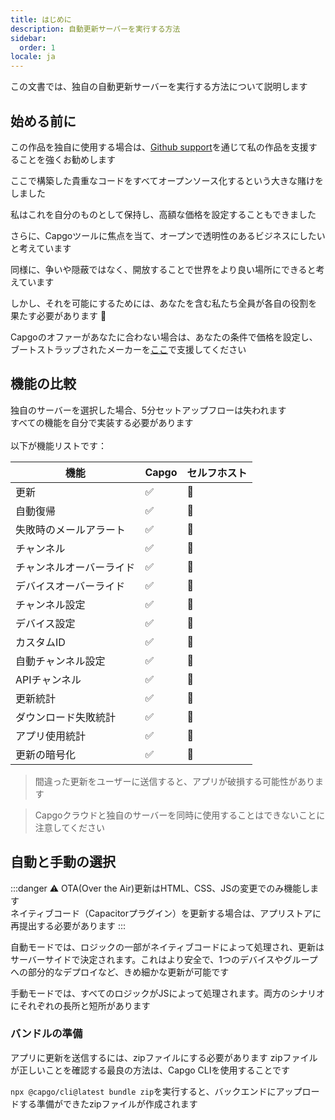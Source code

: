 ```yaml
---
title: はじめに
description: 自動更新サーバーを実行する方法
sidebar:
  order: 1
locale: ja
---
```



この文書では、独自の自動更新サーバーを実行する方法について説明します

## 始める前に

この作品を独自に使用する場合は、[Github support](https://githubcom/sponsors/riderx/)を通じて私の作品を支援することを強くお勧めします

ここで構築した貴重なコードをすべてオープンソース化するという大きな賭けをしました

私はこれを自分のものとして保持し、高額な価格を設定することもできました

さらに、Capgoツールに焦点を当て、オープンで透明性のあるビジネスにしたいと考えています

同様に、争いや隠蔽ではなく、開放することで世界をより良い場所にできると考えています

しかし、それを可能にするためには、あなたを含む私たち全員が各自の役割を果たす必要があります 🥹

Capgoのオファーがあなたに合わない場合は、あなたの条件で価格を設定し、ブートストラップされたメーカーを[ここ](https://githubcom/sponsors/riderx/)で支援してください

## 機能の比較

独自のサーバーを選択した場合、5分セットアップフローは失われます\
すべての機能を自分で実装する必要があります\
\
以下が機能リストです：

| 機能                    | Capgo | セルフホスト |
| ------------------------ | ----- | ----------- |
| 更新                    | ✅     | 🚧          |
| 自動復帰                | ✅     | 🚧          |
| 失敗時のメールアラート    | ✅     | 🚧          |
| チャンネル              | ✅     | 🚧          |
| チャンネルオーバーライド  | ✅     | 🚧          |
| デバイスオーバーライド    | ✅     | 🚧          |
| チャンネル設定          | ✅     | 🚧          |
| デバイス設定            | ✅     | 🚧          |
| カスタムID              | ✅     | 🚧          |
| 自動チャンネル設定      | ✅     | 🚧          |
| APIチャンネル           | ✅     | 🚧          |
| 更新統計               | ✅     | 🚧          |
| ダウンロード失敗統計    | ✅     | 🚧          |
| アプリ使用統計         | ✅     | 🚧          |
| 更新の暗号化           | ✅     | 🚧          |

> 間違った更新をユーザーに送信すると、アプリが破損する可能性があります

> Capgoクラウドと独自のサーバーを同時に使用することはできないことに注意してください

## 自動と手動の選択

:::danger
⚠️ OTA(Over the Air)更新はHTML、CSS、JSの変更でのみ機能します\
ネイティブコード（Capacitorプラグイン）を更新する場合は、アプリストアに再提出する必要があります
:::

自動モードでは、ロジックの一部がネイティブコードによって処理され、更新はサーバーサイドで決定されます。これはより安全で、1つのデバイスやグループへの部分的なデプロイなど、きめ細かな更新が可能です

手動モードでは、すべてのロジックがJSによって処理されます。両方のシナリオにそれぞれの長所と短所があります

### バンドルの準備

アプリに更新を送信するには、zipファイルにする必要があります
zipファイルが正しいことを確認する最良の方法は、Capgo CLIを使用することです

`npx @capgo/cli@latest bundle zip`を実行すると、バックエンドにアップロードする準備ができたzipファイルが作成されます

<LinkCard
	title="自動更新"
	href="/docs/self-hosted/auto-update/"
/>

<LinkCard
	title="手動"
	href="/docs/self-hosted/manual/"
/>